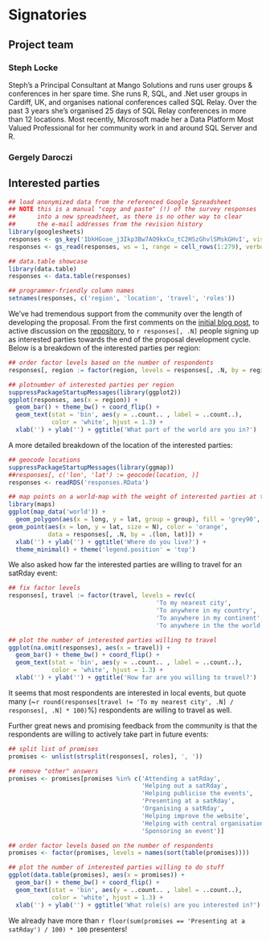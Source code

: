 # Signatories
<!-- 
This section provides the ISC with a view of the support received from the community for a proposal. Acceptance isn't predicated on popularity but community acceptance is important.  Willingness to accept outside input is also a good marker for project delivery. 

An optional section would be for R-Core signatories where changes to R are proposed.
-->

## Project team

### Steph Locke
Steph's a Principal Consultant at Mango Solutions and runs user groups & conferences in her spare time. She runs R, SQL, and .Net user groups in Cardiff, UK, and organises national conferences called SQL Relay. Over the past 3 years she's organised 25 days of SQL Relay conferences in more than 12 locations. Most recently, Microsoft made her a Data Platform Most Valued Professional for her community work in and around SQL Server and R.

### Gergely Daroczi

## Interested parties

```r
## load anonymized data from the referenced Google Spreadsheet
## NOTE this is a manual "copy and paste" (!) of the survey responses
##      into a new spreadsheet, as there is no other way to clear
##      the e-mail addresses from the revision history
library(googlesheets)
responses <- gs_key('1bkHGoae_j3Ikp3Bw7AO9kxCu_tC2HSzGhvlSMskGHvI', visibility = 'public', verbose = FALSE)
responses <- gs_read(responses, ws = 1, range = cell_rows(1:279), verbose = FALSE)

## data.table showcase
library(data.table)
responses <- data.table(responses)

## programmer-friendly column names
setnames(responses, c('region', 'location', 'travel', 'roles'))
```

We've had tremendous support from the community over the length of developing the proposal. From the first comments on the [initial blog post](http://itsalocke.com/sqlsaturdays-but-for-r/), to active discussion on the [repository](https://github.com/stephlocke/RSaturday-proposal), to `r responses[, .N]` people signing up as interested parties towards the end of the proposal development cycle. Below is a breakdown of the interested parties per region:

```r
## order factor levels based on the number of respondents
responses[, region := factor(region, levels = responses[, .N, by = region][order(N), region])]

## plotnumber of interested parties per region
suppressPackageStartupMessages(library(ggplot2))
ggplot(responses, aes(x = region)) +
  geom_bar() + theme_bw() + coord_flip() +
  geom_text(stat = 'bin', aes(y = ..count.. , label = ..count..),
            color = 'white', hjust = 1.3) +
  xlab('') + ylab('') + ggtitle('What part of the world are you in?')
```

A more detailed breakdown of the location of the interested parties:

```r
## geocode locations
suppressPackageStartupMessages(library(ggmap))
##responses[, c('lon', 'lat') := geocode(location, )]
responses <- readRDS('responses.RData')

## map points on a world-map with the weight of interested parties at the same location
library(maps)
ggplot(map_data('world')) +
  geom_polygon(aes(x = long, y = lat, group = group), fill = 'grey90', colour = 'white') + 
geom_point(aes(x = lon, y = lat, size = N), color = 'orange',
           data = responses[, .N, by = .(lon, lat)]) +
  xlab('') + ylab('') + ggtitle('Where do you live?') +
  theme_minimal() + theme('legend.position' = 'top')

```

We also asked how far the interested parties are willing to travel for an satRday event:

```r
## fix factor levels
responses[, travel := factor(travel, levels = rev(c(
                                         'To my nearest city',
                                         'To anywhere in my country',
                                         'To anywhere in my continent',
                                         'To anywhere in the the world')))]

## plot the number of interested parties willing to travel
ggplot(na.omit(responses), aes(x = travel)) +
  geom_bar() + theme_bw() + coord_flip() +
  geom_text(stat = 'bin', aes(y = ..count.. , label = ..count..),
            color = 'white', hjust = 1.3) +
  xlab('') + ylab('') + ggtitle('How far are you willing to travel?')
```

It seems that most respondents are interested in local events, but quote many (~`r round(responses[travel != 'To my nearest city', .N] / responses[, .N] * 100)`%) respondents are willing to travel as well.

Further great news and promising feedback from the community is that the respondents are willing to actively take part in future events:

```r
## split list of promises
promises <- unlist(strsplit(responses[, roles], ', '))

## remove "other" answers
promises <- promises[promises %in% c('Attending a satRday',
                                     'Helping out a satRday',
                                     'Helping publicise the events',
                                     'Presenting at a satRday',
                                     'Organising a satRday',
                                     'Helping improve the website',
                                     'Helping with central organisation',
                                     'Sponsoring an event')]

## order factor levels based on the number of respondents
promises <- factor(promises, levels = names(sort(table(promises))))

## plot the number of interested parties willing to do stuff
ggplot(data.table(promises), aes(x = promises)) +
  geom_bar() + theme_bw() + coord_flip() +
  geom_text(stat = 'bin', aes(y = ..count.. , label = ..count..),
            color = 'white', hjust = 1.3) +
  xlab('') + ylab('') + ggtitle('What role(s) are you interested in?')
```

We already have more than `r floor(sum(promises == 'Presenting at a satRday') / 100) * 100` presenters!
